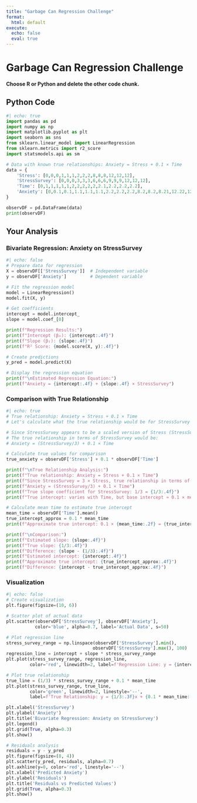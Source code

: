 ```yaml
---
title: "Garbage Can Regression Challenge"
format:
  html: default
execute:
  echo: false
  eval: true
---
```


# Garbage Can Regression Challenge

**Choose R or Python and delete the other code chunk.**

## Python Code

```python
#| echo: true
import pandas as pd
import numpy as np
import matplotlib.pyplot as plt
import seaborn as sns
from sklearn.linear_model import LinearRegression
from sklearn.metrics import r2_score
import statsmodels.api as sm

# Data with known true relationships: Anxiety = Stress + 0.1 × Time
data = {
    'Stress': [0,0,0,1,1,1,2,2,2,8,8,8,12,12,12],
    'StressSurvey': [0,0,0,3,3,3,6,6,6,9,9,9,12,12,12],
    'Time': [0,1,1,1,1,1,2,2,2,2,2,2.1,2.2,2.2,2.2],
    'Anxiety': [0,0.1,0.1,1.1,1.1,1.1,2.2,2.2,2.2,8.2,8.2,8.21,12.22,12.22,12.22]
}

observDF = pd.DataFrame(data)
print(observDF)
```

## Your Analysis

### Bivariate Regression: Anxiety on StressSurvey

```python
#| echo: false
# Prepare data for regression
X = observDF[['StressSurvey']]  # Independent variable
y = observDF['Anxiety']         # Dependent variable

# Fit the regression model
model = LinearRegression()
model.fit(X, y)

# Get coefficients
intercept = model.intercept_
slope = model.coef_[0]

print(f"Regression Results:")
print(f"Intercept (β₀): {intercept:.4f}")
print(f"Slope (β₁): {slope:.4f}")
print(f"R² Score: {model.score(X, y):.4f}")

# Create predictions
y_pred = model.predict(X)

# Display the regression equation
print(f"\nEstimated Regression Equation:")
print(f"Anxiety = {intercept:.4f} + {slope:.4f} × StressSurvey")
```

### Comparison with True Relationship

```python
#| echo: true
# True relationship: Anxiety = Stress + 0.1 × Time
# Let's calculate what the true relationship would be for StressSurvey

# Since StressSurvey appears to be a scaled version of Stress (StressSurvey = 3 × Stress)
# The true relationship in terms of StressSurvey would be:
# Anxiety = (StressSurvey/3) + 0.1 × Time

# Calculate true values for comparison
true_anxiety = observDF['Stress'] + 0.1 * observDF['Time']

print(f"\nTrue Relationship Analysis:")
print(f"True relationship: Anxiety = Stress + 0.1 × Time")
print(f"Since StressSurvey = 3 × Stress, true relationship in terms of StressSurvey is:")
print(f"Anxiety = (StressSurvey/3) + 0.1 × Time")
print(f"True slope coefficient for StressSurvey: 1/3 = {1/3:.4f}")
print(f"True intercept: varies with Time, but base intercept ≈ 0.1 × mean(Time)")

# Calculate mean time to estimate true intercept
mean_time = observDF['Time'].mean()
true_intercept_approx = 0.1 * mean_time
print(f"Approximate true intercept: 0.1 × {mean_time:.2f} = {true_intercept_approx:.4f}")

print(f"\nComparison:")
print(f"Estimated slope: {slope:.4f}")
print(f"True slope: {1/3:.4f}")
print(f"Difference: {slope - (1/3):.4f}")
print(f"Estimated intercept: {intercept:.4f}")
print(f"Approximate true intercept: {true_intercept_approx:.4f}")
print(f"Difference: {intercept - true_intercept_approx:.4f}")
```

### Visualization

```python
#| echo: false
# Create visualization
plt.figure(figsize=(10, 6))

# Scatter plot of actual data
plt.scatter(observDF['StressSurvey'], observDF['Anxiety'], 
           color='blue', alpha=0.7, label='Actual Data', s=50)

# Plot regression line
stress_survey_range = np.linspace(observDF['StressSurvey'].min(), 
                                 observDF['StressSurvey'].max(), 100)
regression_line = intercept + slope * stress_survey_range
plt.plot(stress_survey_range, regression_line, 
         color='red', linewidth=2, label=f'Regression Line: y = {intercept:.3f} + {slope:.3f}x')

# Plot true relationship
true_line = (1/3) * stress_survey_range + 0.1 * mean_time
plt.plot(stress_survey_range, true_line, 
         color='green', linewidth=2, linestyle='--', 
         label=f'True Relationship: y = {1/3:.3f}x + {0.1 * mean_time:.3f}')

plt.xlabel('StressSurvey')
plt.ylabel('Anxiety')
plt.title('Bivariate Regression: Anxiety on StressSurvey')
plt.legend()
plt.grid(True, alpha=0.3)
plt.show()

# Residuals analysis
residuals = y - y_pred
plt.figure(figsize=(8, 4))
plt.scatter(y_pred, residuals, alpha=0.7)
plt.axhline(y=0, color='red', linestyle='--')
plt.xlabel('Predicted Anxiety')
plt.ylabel('Residuals')
plt.title('Residuals vs Predicted Values')
plt.grid(True, alpha=0.3)
plt.show()
```


